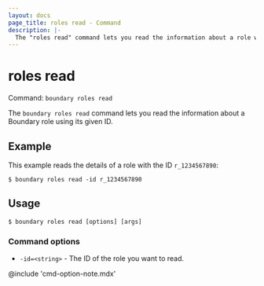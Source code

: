 ```yaml
---
layout: docs
page_title: roles read - Command
description: |-
  The "roles read" command lets you read the information about a role with a given ID.
---
```


# roles read

Command: `boundary roles read`

The `boundary roles read` command lets you read the information about a Boundary role using its given ID.

## Example

This example reads the details of a role with the ID `r_1234567890`:

```shell-session
$ boundary roles read -id r_1234567890
```

## Usage

<CodeBlockConfig hideClipboard>

```shell-session
$ boundary roles read [options] [args]
```

</CodeBlockConfig>

### Command options

- `-id=<string>` - The ID of the role you want to read.

@include 'cmd-option-note.mdx'